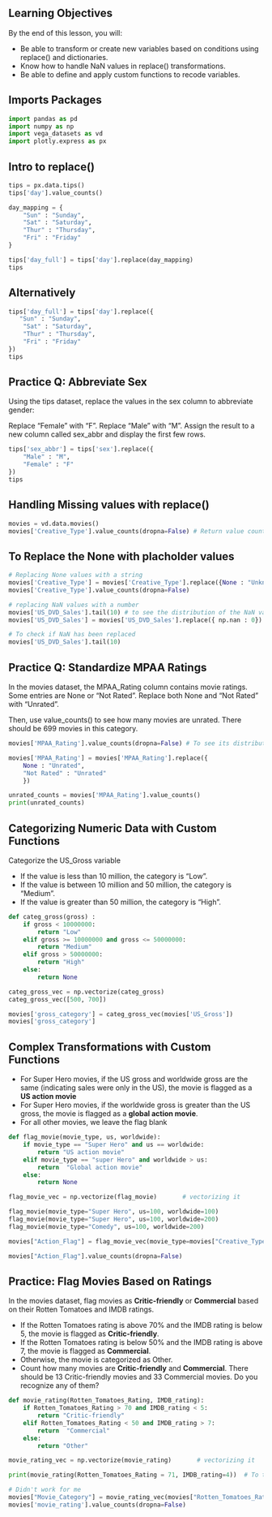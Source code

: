 ## Learning Objectives

By the end of this lesson, you will:

- Be able to transform or create new variables based on conditions using replace() and dictionaries.
- Know how to handle NaN values in replace() transformations.
- Be able to define and apply custom functions to recode variables.

## Imports Packages

```python
import pandas as pd
import numpy as np
import vega_datasets as vd
import plotly.express as px
```

## Intro to replace()


```python
tips = px.data.tips()
tips['day'].value_counts()
```


```python
day_mapping = {
    "Sun" : "Sunday",
    "Sat" : "Saturday",
    "Thur" : "Thursday",
    "Fri" : "Friday"
}

tips['day_full'] = tips['day'].replace(day_mapping)
tips
```

## Alternatively
```python
tips['day_full'] = tips['day'].replace({
   "Sun" : "Sunday",
    "Sat" : "Saturday",
    "Thur" : "Thursday",
    "Fri" : "Friday" 
})
tips
```

## Practice Q: Abbreviate Sex
Using the tips dataset, replace the values in the sex column to abbreviate gender:

Replace "Female" with "F".
Replace "Male" with "M".
Assign the result to a new column called sex_abbr and display the first few rows.

```python
tips['sex_abbr'] = tips['sex'].replace({
    "Male" : "M",
    "Female" : "F"
})
tips
```

## Handling Missing values with replace()

```python
movies = vd.data.movies()
movies['Creative_Type'].value_counts(dropna=False) # Return value count of creative column
```

## To Replace the None with placholder values

```python
# Replacing None values with a string
movies['Creative_Type'] = movies['Creative_Type'].replace({None : "Unknown/Unclear"})
movies['Creative_Type'].value_counts(dropna=False)
```


```python
# replacing NaN values with a number
movies['US_DVD_Sales'].tail(10) # to see the distribution of the NaN values more
movies['US_DVD_Sales'] = movies['US_DVD_Sales'].replace({ np.nan : 0})
```


```python
# To check if NaN has been replaced
movies['US_DVD_Sales'].tail(10)
```

## Practice Q: Standardize MPAA Ratings
In the movies dataset, the MPAA_Rating column contains movie ratings. Some entries are None or "Not Rated". Replace both None and "Not Rated" with "Unrated".

Then, use value_counts() to see how many movies are unrated. There should be 699 movies in this category.


```python
movies['MPAA_Rating'].value_counts(dropna=False) # To see its distribution first
```

```python
movies['MPAA_Rating'] = movies['MPAA_Rating'].replace({
    None : "Unrated", 
    "Not Rated" : "Unrated"
    })

unrated_counts = movies['MPAA_Rating'].value_counts()
print(unrated_counts)
```

## Categorizing Numeric Data with Custom Functions

Categorize the US_Gross variable

- If the value is less than 10 million, the category is "Low".
- If the value is between 10 million and 50 million, the category is "Medium".
- If the value is greater than 50 million, the category is "High".


```python
def categ_gross(gross) :
    if gross < 10000000:
        return "Low"
    elif gross >= 10000000 and gross <= 50000000:
        return "Medium"
    elif gross > 50000000:
        return "High"
    else:
        return None     

categ_gross_vec = np.vectorize(categ_gross)
categ_gross_vec([500, 700])
```


```python
movies['gross_category'] = categ_gross_vec(movies['US_Gross'])
movies['gross_category']
```

## Complex Transformations with Custom Functions

- For Super Hero movies, if the US gross and worldwide gross are    the same (indicating sales were only in the US), the movie is 
flagged as a **US action movie**
- For Super Hero movies, if the worldwide gross is greater than the US gross, the movie is flagged as a **global action movie**.
- For all other movies, we leave the flag blank

```python
def flag_movie(movie_type, us, worldwide):
    if movie_type == "Super Hero" and us == worldwide:
        return "US action movie"
    elif movie_type == "super Hero" and worldwide > us:
        return  "Global action movie"
    else:
        return None    

flag_movie_vec = np.vectorize(flag_movie)       # vectorizing it  
```


```python
flag_movie(movie_type="Super Hero", us=100, worldwide=100)
flag_movie(movie_type="Super Hero", us=100, worldwide=200)
flag_movie(movie_type="Comedy", us=100, worldwide=200)
```


```python
movies["Action_Flag"] = flag_movie_vec(movie_type=movies["Creative_Type"], us=movies["US_Gross"], worldwide=movies["Worldwide_Gross"])

movies["Action_Flag"].value_counts(dropna=False)
```

## Practice: Flag Movies Based on Ratings
In the movies dataset, flag movies as **Critic-friendly** or **Commercial** based on their Rotten Tomatoes and IMDB ratings.

- If the Rotten Tomatoes rating is above 70% and the IMDB rating is below 5, the movie is flagged as **Critic-friendly**.
- If the Rotten Tomatoes rating is below 50% and the IMDB rating is above 7, the movie is flagged as **Commercial**.
- Otherwise, the movie is categorized as Other.
- Count how many movies are **Critic-friendly** and **Commercial**. There should be 13 Critic-friendly movies and 33 Commercial movies. Do you recognize any of them?


```python
def movie_rating(Rotten_Tomatoes_Rating, IMDB_rating):
    if Rotten_Tomatoes_Rating > 70 and IMDB_rating < 5:
        return "Critic-friendly"
    elif Rotten_Tomatoes_Rating < 50 and IMDB_rating > 7:
        return  "Commercial"
    else:
        return "Other"    

movie_rating_vec = np.vectorize(movie_rating)       # vectorizing it  
```


```python
print(movie_rating(Rotten_Tomatoes_Rating = 71, IMDB_rating=4))  # To test
```

```python
# Didn't work for me
movies["Movie_Category"] = movie_rating_vec(movies["Rotten_Tomatoes_Rating"], movies["IMDB_rating"])
movies['movie_rating'].value_counts(dropna=False)
```


